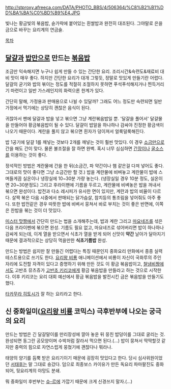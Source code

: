 http://stproxy.afreeca.com/DATA/PHOTO_BBS/4/506364/%C8%B2%B1%DD%BA%BA%C0%BD%B9%E4.JPG

빛나는 황금빛의 볶음밥, 숟가락에 붙어있는 흰쌀밥과 완전히 대조된다. 그야말로 은을 금으로 바꾸는 요리계의 연금술.

[[목차]]

== [[달걀]]과 [[밥]]만으로 만드는 [[볶음밥]] ==
조금만 익숙해지면 누구나 쉽게 만들 수 있는 간단한 요리. 조리시간&숙련도&재료비 대 비 맛이 매우 좋다. 하지만 간단한 요리가 대개 그렇듯, 정말로 맛있게 만들기란 어렵다. 달걀의 굳기와 밥의 볶이는 정도를 적절히 조절하지 못하면 푸석푸석해지거나 찐득거리기 마련이고 일반 가스레인지의 화력으론 한계가 있다. 

간단히 말해, 가정용과 판매용으로 나뉠 수 있달까? 그래도 어느 정도만 숙련되면 일반 가정에서 먹기에는 상당히 괜찮은 음식이 된다.

귀찮아서 팬에 달걀과 밥을 넣고 볶으면 그냥 계란볶음밥일 뿐. '달걀을 풀어서' 달걀물을 만들어야 황금볶음밥이 될 수 있다. 달걀이 밥알을 하나하나 감싸야 진정한 황금색이 나오기 때문이다. 계란을 풀지 않고 볶으면 흰자가 덩이져서 얼룩덜룩해진다.

밥 1공기에 달걀 1를 깨넣는 것보다 2개를 깨넣는 것이 훨씬 맛있다. 이 경우 [[소금]]만으로 간을 해도 간이 맞다. 물론 불조절을 잘 하면 완벽. 혹시 너무 심심하면 [[간장]]이나 [[굴소스]]를 이용하는 것이 좋다.

정석적인 방법은 계란물에 간을 한 뒤(소금간, 파 약간이나 햄 같은걸 다져 넣어도 좋다. 그대로의 맛이 좋다면 그냥 소금간만 할 것.) 밥을 계란물에 비벼놓고 계란물이 밥에 스며들게끔 실온이나 냉장실에 10~30분 가량 놓는다. (냉장실일 경우 10분 정도, 실온이면 20~30분정도) 그리고 후라이팬에 기름을 두르고, 계란물에 비벼놓은 밥을 꺼내서 볶으면 완성이다. 밥전과 다소 레시피가 유사한 면이 있지만, 계란과 밥의 비율이 다르다. 살짝 볶은 다음 시중에서 판매되는 닭가슴살, 참치등의 통조림을 넣어줘도 아주 좋다. 또한 밥전같은 경우 따뜻한 밥에 비벼서 뭉쳐서 바로 부치는 것이 좋은 반면에, 이쪽은 찬밥을 볶는 것이 더 맛있다.

[[미스터 맛짱]]에서 간단히 만드는 법을 소개해주는데, 밥과 계란 그리고 [[마요네즈]]를 섞은 다음 프라이펜에 볶으면 완성. 기름도 필요 없고, 마요네즈로 섞어버리면 밥이 하나하나 감싸게 되는데, 이게 열을 받으면서 식초가 열을 받게 되어 신맛이 '''약간''' 날아가 달아지기 때문에 결과적으로는 상당히 먹을만한 '''식초기름밥''' 완성.

만드는 방법은 쉽지만 잘 만들긴 어렵다는 특징 때문인지 중화요리 만화에서 종종 실력 테스트용으로 쓰기도 한다. [[요리왕 비룡]] 애니메이션에서 비룡이 자신이 국화루의 주인 자리에 도전할 자격이 있다고 증명하기 위해 만든 것도 이 황금 볶음밥이고, [[철냄비짱]]에서도 고반초 뮤츠쥬가 [[고반초 키리코]]에게 황금 볶음밥을 만들라고 하는 것으로 시작한다. 이후 키리코는 요리 대회 예선에서 황금 볶음밥을 발전시킨 금은 볶음밥을 만들기도 했다.

[[타카무라 히토시]]가 잘 하는 요리라고 한다.

== 신 중화일미([[요리왕 비룡]] 코믹스) 극후반부에 나오는 궁극의 요리 ==
만드는 방법은 긴 달걀말이를 만리장성에 깔아 놓운 뒤 뭉친 밥덩이를 그대로 굴리는 것. 완성되면 동그란 공모양이며 수박처럼 잘라서 먹으면 된다.(...) 밥이 뭉쳐서 딱딱할것 같지만 중력의 힘으로 자연스럽게 뭉쳤기에 괜찮다나 뭐라나.

태양의 양기를 듬뿍 받은 요리기이기 매문에 굉장히 맛있다고 한다. 당시 심사위원이었던 [[서태후]]는 말 그대로 숑갔다. 덤으로 최종보스 카이유가 만든 독요리 파마팔진도 중화되어, 뒷요리계의 야망도 분쇄. 

뭐 중화일미 후반부는 [[슈-르]]에 가깝기 때문에 크게 신경쓰지 말자.(...)
